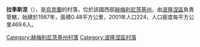 {{coord|49|59|59|N|27|29|21|E|scale:100000|display=title}}

'''拉季斯涅'''（{{lang-uk|Радісне}}），是[[烏克蘭|烏克蘭]]的村落，位於該國西部[[赫梅利尼茨基州|赫梅利尼茨基州]]，由[[波隆涅區|波隆涅區]]負責管轄，始建於1987年，面積0.48平方公里，2001年人口224，人口密度每平方公里469.6人。

{{DEFAULTSORT:Радгоспне}}
[[Category:赫梅利尼茨基州村落|Category:赫梅利尼茨基州村落]]
[[Category:波隆涅區村落|Category:波隆涅區村落]]


{{Khmelnytskyi-geo-stub}}